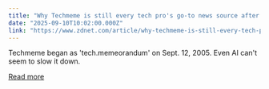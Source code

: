 ```yaml
---
title: "Why Techmeme is still every tech pro's go-to news source after 20 years"
date: "2025-09-10T10:02:00.000Z"
link: "https://www.zdnet.com/article/why-techmeme-is-still-every-tech-pros-go-to-news-source-after-20-years/"
---
```


Techmeme began as 'tech.memeorandum' on Sept. 12, 2005. Even AI can't seem to slow it down.

[Read more](https://www.zdnet.com/article/why-techmeme-is-still-every-tech-pros-go-to-news-source-after-20-years/)
